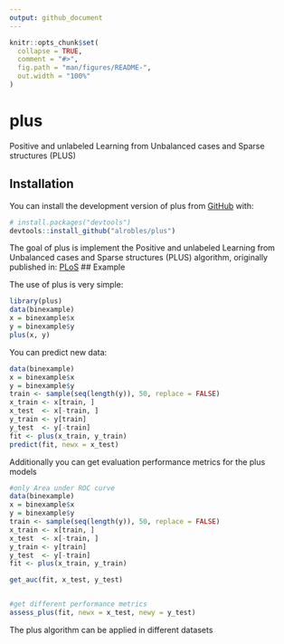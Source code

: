 ```yaml
---
output: github_document
---
```


<!-- README.md is generated from README.Rmd. Please edit that file -->

```r
knitr::opts_chunk$set(
  collapse = TRUE,
  comment = "#>",
  fig.path = "man/figures/README-",
  out.width = "100%"
)
```

# plus

<!-- badges: start -->
<!-- badges: end -->

Positive and unlabeled Learning from Unbalanced cases and Sparse structures (PLUS)

## Installation

You can install the development version of plus from [GitHub](https://github.com/alrobles/PLUS) with:

``` r
# install.packages("devtools")
devtools::install_github("alrobles/plus")
```

The goal of plus is implement the Positive and unlabeled Learning from Unbalanced cases and Sparse structures (PLUS) algorithm, originally published in:
[PLoS](https://journals.plos.org/ploscompbiol/article?id=10.1371/journal.pcbi.1009956)
## Example

The use of plus is very simple:

```r
library(plus)
data(binexample)
x = binexample$x
y = binexample$y
plus(x, y)
```

You can predict new data:

```r
data(binexample)
x = binexample$x
y = binexample$y
train <- sample(seq(length(y)), 50, replace = FALSE)
x_train <- x[train, ]
x_test  <- x[-train, ]
y_train <- y[train]
y_test  <- y[-train]
fit <- plus(x_train, y_train)
predict(fit, newx = x_test)
```

Additionally you can get evaluation performance metrics for the plus models

```r
#only Area under ROC curve
data(binexample)
x = binexample$x
y = binexample$y
train <- sample(seq(length(y)), 50, replace = FALSE)
x_train <- x[train, ]
x_test  <- x[-train, ]
y_train <- y[train]
y_test  <- y[-train]
fit <- plus(x_train, y_train)

get_auc(fit, x_test, y_test)


#get different performance metrics
assess_plus(fit, newx = x_test, newy = y_test)
```

The plus algorithm can be applied in different datasets
